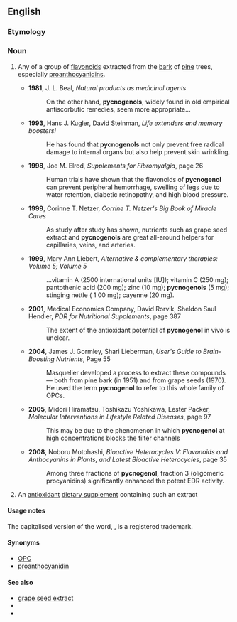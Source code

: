 ==English==

===Etymology===
{{etystub}}

===Noun===
{{en-noun}}

#{{organic chemistry}} Any of a group of [[flavonoid]]s extracted from the [[bark]] of [[pine]] trees, especially [[proanthocyanidin]]s.
#*'''1981''', J. L. Beal, ''Natural products as medicinal agents''
#*:On the other hand, '''pycnogenols''', widely found in old empirical antiscorbutic remedies, seem more appropriate...
#*'''1993''', Hans J. Kugler, David Steinman, ''Life extenders and memory boosters!''
#*:He has found that '''pycnogenols''' not only prevent free radical damage to internal organs but also help prevent skin wrinkling.
#*'''1998''', Joe M. Elrod, ''Supplements for Fibromyalgia'', page 26
#*:Human trials have shown that the flavonoids of '''pycnogenol''' can prevent peripheral hemorrhage, swelling of legs due to water retention, diabetic retinopathy, and high blood pressure.
#*'''1999''', Corinne T. Netzer, ''Corrine T. Netzer's Big Book of Miracle Cures''
#*:As study after study has shown, nutrients such as grape seed extract and '''pycnogenols''' are great all-around helpers for capillaries, veins, and arteries.
#*'''1999''', Mary Ann Liebert, ''Alternative & complementary therapies: Volume 5; Volume 5''
#*:...vitamin A (2500 international units [IU]); vitamin C (250 mg); pantothenic acid (200 mg); zinc (10 mg); '''pycnogenols''' (5 mg); stinging nettle ( 1 00 mg); cayenne (20 mg).
#*'''2001''', Medical Economics Company, David Rorvik, Sheldon Saul Hendler, ''PDR for Nutritional Supplements'', page 387
#*:The extent of the antioxidant potential of '''pycnogenol''' in vivo is unclear. 
#*'''2004''', James J. Gormley, Shari Lieberman, ''User's Guide to Brain-Boosting Nutrients'', Page 55
#*:Masquelier developed a process to extract these compounds — both from pine bark (in 1951) and from grape seeds (1970). He used the term '''pycnogenol''' to refer to this whole family of OPCs.
#*'''2005''', Midori Hiramatsu, Toshikazu Yoshikawa, Lester Packer, ''Molecular Interventions in Lifestyle Related Diseases'', page 97
#*:This may be due to the phenomenon in which '''pycnogenol''' at high concentrations blocks the filter channels
#*'''2008''', Noboru Motohashi, ''Bioactive Heterocycles V: Flavonoids and Anthocyanins in Plants, and Latest Bioactive Heterocycles'', page 35
#*:Among three fractions of '''pycnogenol''', fraction 3 (oligomeric procyanidins) significantly enhanced the potent EDR activity.
# An [[antioxidant]] [[dietary supplement]] containing such an extract

====Usage notes====
The capitalised version of the word, {{term|Pycnogenol}}, is a registered trademark.

====Synonyms====
* [[OPC]]
* [[proanthocyanidin]]

====See also====
*[[grape seed extract]]
*{{pedia|Proanthocyanidin}}
*{{pedialite|Grape seed extract}}